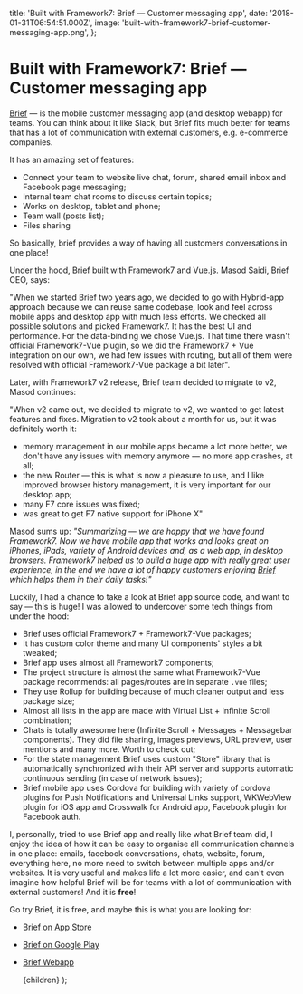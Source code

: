   title: 'Built with Framework7: Brief — Customer messaging app',
  date: '2018-01-31T06:54:51.000Z',
  image: 'built-with-framework7-brief-customer-messaging-app.png',
};

# Built with Framework7: Brief — Customer messaging app

[Brief](https://letsbrief.com) — is the mobile customer messaging app (and desktop webapp) for teams. You can think about it like Slack, but Brief fits much better for teams that has a lot of communication with external customers, e.g. e-commerce companies.

It has an amazing set of features:

- Connect your team to website live chat, forum, shared email inbox and Facebook page messaging;
- Internal team chat rooms to discuss certain topics;
- Works on desktop, tablet and phone;
- Team wall (posts list);
- Files sharing

So basically, brief provides a way of having all customers conversations in one place!

Under the hood, Brief built with Framework7 and Vue.js. Masod Saidi, Brief CEO, says:

"When we started Brief two years ago, we decided to go with Hybrid-app approach because we can reuse same codebase, look and feel across mobile apps and desktop app with much less efforts. We checked all possible solutions and picked Framework7. It has the best UI and performance. For the data-binding we chose Vue.js. That time there wasn't official Framework7-Vue plugin, so we did the Framework7 + Vue integration on our own, we had few issues with routing, but all of them were resolved with official Framework7-Vue package a bit later".

Later, with Framework7 v2 release, Brief team decided to migrate to v2, Masod continues:

"When v2 came out, we decided to migrate to v2, we wanted to get latest features and fixes. Migration to v2 took about a month for us, but it was definitely worth it:

- memory management in our mobile apps became a lot more better, we don't have any issues with memory anymore — no more app crashes, at all;
- the new Router — this is what is now a pleasure to use, and I like improved browser history management, it is very important for our desktop app;
- many F7 core issues was fixed;
- was great to get F7 native support for iPhone X"

Masod sums up: _"Summarizing — we are happy that we have found Framework7. Now we have mobile app that works and looks great on iPhones, iPads, variety of Android devices and, as a web app, in desktop browsers. Framework7 helped us to build a huge app with really great user experience, in the end we have a lot of happy customers enjoying [Brief](https://letsbrief.com/) which helps them in their daily tasks!"_

Luckily, I had a chance to take a look at Brief app source code, and want to say — this is huge! I was allowed to undercover some tech things from under the hood:

- Brief uses official Framework7 + Framework7-Vue packages;
- It has custom color theme and many UI components' styles a bit tweaked;
- Brief app uses almost all Framework7 components;
- The project structure is almost the same what Framework7-Vue package recommends: all pages/routes are in separate `.vue` files;
- They use Rollup for building because of much cleaner output and less package size;
- Almost all lists in the app are made with Virtual List + Infinite Scroll combination;
- Chats is totally awesome here (Infinite Scroll + Messages + Messagebar components). They did file sharing, images previews, URL preview, user mentions and many more. Worth to check out;
- For the state management Brief uses custom "Store" library that is automatically synchronized with their API server and supports automatic continuous sending (in case of network issues);
- Brief mobile app uses Cordova for building with variety of cordova plugins for Push Notifications and Universal Links support, WKWebView plugin for iOS app and Crosswalk for Android app, Facebook plugin for Facebook auth.

I, personally, tried to use Brief app and really like what Brief team did, I enjoy the idea of how it can be easy to organise all communication channels in one place: emails, facebook conversations, chats, website, forum, everything here, no more need to switch between multiple apps and/or websites. It is very useful and makes life a lot more easier, and can't even imagine how helpful Brief will be for teams with a lot of communication with external customers! And it is **free**!

Go try Brief, it is free, and maybe this is what you are looking for:

- [Brief on App Store](https://itunes.apple.com/us/app/brief-customer-messaging/id1248044218?mt=8)
- [Brief on Google Play](https://play.google.com/store/apps/details?id=com.letsbrief.app)
- [Brief Webapp](https://letsbrief.com)

  <PostLayout meta={meta}>{children}</PostLayout>
);
